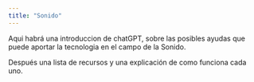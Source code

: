 ```yaml
---
title: "Sonido"
---
```


Aqui habrá una introduccion de chatGPT, sobre las posibles ayudas que puede aportar la tecnologia en el campo de la Sonido.

Después una lista de recursos y una explicación de como funciona cada uno.